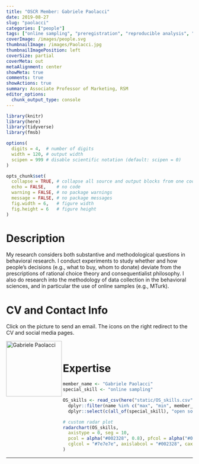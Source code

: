 ```yaml
---
title: "OSCR Member: Gabriele Paolacci"
date: 2019-08-27
slug: "paolacci"
categories: ["people"]
tags: ["online sampling", "preregistration", "reproducible analysis", "data management", "school-rsm"] # top 3 categories + unique + school
coverImage: /images/people.svg
thumbnailImage: /images/Paolacci.jpg
thumbnailImagePosition: left
coverSize: partial
coverMeta: out
metaAlignment: center
showMeta: true
comments: true
showActions: true
summary: Associate Professor of Marketing, RSM
editor_options: 
  chunk_output_type: console
---
```


```r

library(knitr)
library(here)
library(tidyverse)
library(fmsb)

options(
  digits = 4,  # number of digits
  width = 120, # output width
  scipen = 999 # disable scientific notation (default: scipen = 0)
)

opts_chunk$set(
  collapse = TRUE, # collapse all source and output blocks from one code chunk into a single block
  echo = FALSE,    # no code
  warning = FALSE, # no package warnings
  message = FALSE, # no package messages
  fig.width = 6,   # figure width
  fig.height = 6   # figure height
)

```

# Description

My research considers both substantive and methodological questions in behavioral research. I conduct experiments to study whether and how people’s decisions (e.g., what to buy, whom to donate) deviate from the prescriptions of rational choice theory and consequentialist philosophy. I also do research into the methodology of data collection in the behavioral sciences, and in particular the use of online samples (e.g., MTurk).

# CV and Contact Info

Click on the picture to send an email. The icons on the right redirect to the CV and social media pages.

<!-- EMAIL -->
<p>
  <a href="mailto:gpaolacci@rsm.nl">
  <img border="0" alt="Gabriele Paolacci" src="/images/Paolacci.jpg" width="150" height="150" align="left">
  </a>
</p>

<!-- CV -->
<p align="center">
  <a href="https://www.dropbox.com/s/9ignbvwcz3oisap/cv%20paolacci.pdf?dl=0" class="fa fa-file fa-2x" style="color:#00B969;">
  </a>
</p>

<!-- TWITTER -->
<p align="center">
  <a href="https://twitter.com/gpaolacci" class="fa fa-twitter fa-2x">
  </a>
</p>

<!-- GOOGLE SCHOLAR -->
<p align="center">
  <a href="http://scholar.google.nl/citations?user=Vq2ccE4AAAAJ&hl=en" class="ai ai-google-scholar fa-2x" style="color:#000000;">
  </a>
</p>

<BR>

# Expertise

```r

member_name <- "Gabriele Paolacci"
special_skill <- "online sampling"

OS_skills <- read_csv(here("static/OS_skills.csv")) %>%
  dplyr::filter(name %in% c("max", "min", member_name)) %>%
  dplyr::select(c(all_of(special_skill), "open source software", "data sharing", "data management", "preregistration", "open access", "reproducible analysis"))

# custom radar plot
radarchart(OS_skills,
  axistype = 0, seg = 10,
  pcol = alpha("#002328", 0.8), pfcol = alpha("#00B969", 0.6), plwd = 4, centerzero = TRUE, # polygon
  cglcol = "#7e7e7e", axislabcol = "#002328", caxislabels = seq(0, 10, 2), cglwd = 0.8 # grid
)

```

***


